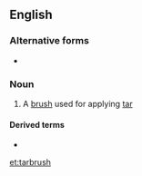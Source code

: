 ==English==

===Alternative forms===
* {{l|en|tar-brush}}

===Noun===
{{en-noun|es}}

# A [[brush]] used for applying [[tar]]

====Derived terms====
* {{l|en|touch of the tarbrush}}

[[et:tarbrush]]